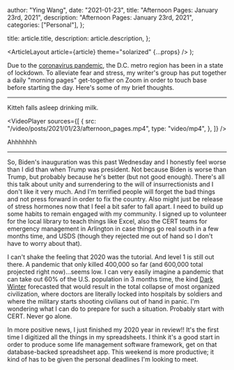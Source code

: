 
  author: "Ying Wang",
  date: "2021-01-23",
  title: "Afternoon Pages: January 23rd, 2021",
  description: "Afternoon Pages: January 23rd, 2021",
  categories: ["Personal"],
};

  title: article.title,
  description: article.description,
};

  <ArticleLayout article={article} theme="solarized" {...props} />
);

Due to the [coronavirus
pandemic](https://en.wikipedia.org/wiki/2019-20_coronavirus_pandemic), the D.C.
metro region has been in a state of lockdown. To alleviate fear and stress, my
writer's group has put together a daily "morning pages" get-together on Zoom in
order to touch base before starting the day. Here's some of my brief thoughts.

---

Kitteh falls asleep drinking milk.

<VideoPlayer
  sources={[
    {
      src: "/video/posts/2021/01/23/afternoon_pages.mp4",
      type: "video/mp4",
    },
  ]}
/>

Ahhhhhhh

---

So, Biden's inauguration was this past Wednesday and I honestly feel worse than
I did than when Trump was president. Not because Biden is worse than Trump, but
probably because he's better (but not good enough). There's all this talk about
unity and surrendering to the will of insurrectionists and I don't like it very
much. And I'm terrified people will forget the bad things and not press forward
in order to fix the country. Also might just be release of stress hormones now
that I feel a bit safer to fall apart. I need to build up some habits to remain
engaged with my community. I signed up to volunteer for the local library to
teach things like Excel, also the CERT teams for emergency management in
Arlington in case things go real south in a few months time, and USDS (though
they rejected me out of hand so I don't have to worry about that).

I can't shake the feeling that 2020 was the tutorial. And level 1 is still out
there. A pandemic that only killed 400,000 so far (and 600,000 total projected
right now)...seems low. I can very easily imagine a pandemic that can take out
60% of the U.S. population in 3 months time, the kind [Dark
Winter](https://en.wikipedia.org/wiki/Operation_Dark_Winter) forecasted that
would result in the total collapse of most organized civilization, where doctors
are literally locked into hospitals by soldiers and where the military starts
shooting civilians out of hand in panic. I'm wondering what I can do to prepare
for such a situation. Probably start with CERT. Never go alone.

In more positive news, I just finished my 2020 year in review!! It's the first
time I digitized all the things in my spreadsheets. I think it's a good start in
order to produce some life management software framework, get on that
database-backed spreadsheet app. This weekend is more productive; it kind of has
to be given the personal deadlines I'm looking to meet.
